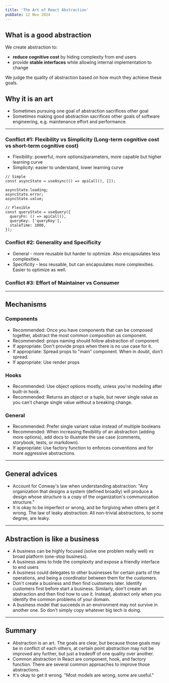 ```yaml
---
title: 'The Art of React Abstraction'
pubDate: 12 Nov 2024
---
```


## What is a good abstraction

We create abstraction to:

- **reduce cognitive cost** by hiding complexity from end users
- provide **stable interfaces** while allowing internal implementation to change

We judge the quality of abstraction based on how much they achieve these goals.

## Why it is an art

- Sometimes pursuing one goal of abstraction sacrifices other goal
- Sometimes making good abstraction sacrifices other goals of software engineering, e.g. maintenance effort and performance.

---

### Conflict #1: Flexibility vs Simplicity (Long-term cognitive cost vs short-term cognitive cost)

- Flexibility: powerful, more options/parameters, more capable but higher learning curve
- Simplicity: easier to understand, lower learning curve

```tsx
// Simple
const asyncState = useAsync(() => apiCall(), []);

asyncState.loading;
asyncState.error;
asyncState.value;

// Flexible
const queryState = useQuery({
  queryFn: () => apiCall(),
  queryKey: ['queryKey'],
  staleTime: 1000,
});
```

### Conflict #2: Generality and Specificity

- General - more reusable but harder to optimize. Also encapsulates less complexities.
- Specificity - less reusable, but can encapsulates more complexities. Easier to optimize as well.

### Conflict #3: Effort of Maintainer vs Consumer

---

## Mechanisms

### Components

- Recommended: Once you have components that can be composed together, abstract the most common composition as component.
- Recommended: props naming should follow abstraction of component
- If appropriate: Don't provide props when there is no use case for it.
- If appropriate: Spread props to "main" component. When in doubt, don't spread.
- If appropriate: Use render props

### Hooks

- Recommended: Use object options mostly, unless you're modeling after built-in hook.
- Recommended: Returns an object or a tuple, but never single value as you can't change single value without a breaking change.

### General

- Recommended: Prefer single variant value instead of multiple booleans
- Recommended: When increasing flexibility of an abstraction (adding more options), add docs to illustrate the use case (comments, storybook, tests, or markdown).
- If appropriate: Use factory function to enforces conventions and for more aggressive abstractions.

---

## General advices

- Account for Conway's law when understanding abstraction: "Any organization that designs a system (defined broadly) will produce a design whose structure is a copy of the organization's communication structure."
- It is okay to be imperfect or wrong, and be forgiving when others get it wrong. The law of leaky abstraction: All non-trivial abstractions, to some degree, are leaky.

---

## Abstraction is like a business

- A business can be highly focused (solve one problem really well) vs broad platform (one-stop business).
- A business aims to hide the complexity and expose a friendly interface to end users
- A business could delegates to other businesses for certain parts of the operations, and being a coordinator between them for the customers.
- Don't create a business and then find customers later. Identify customers first before start a business. Similarly, don't create an abstraction and then find how to use it. Instead, abstract only when you identify the common problems of your domain.
- A business model that succeeds in an environment may not survive in another one. So don't simply copy whatever big tech is doing.

---

## Summary

- Abstraction is an art. The goals are clear, but because those goals may be in conflict of each others, at certain point abstraction may not be improved any further, but just a tradeoff of one quality over another.
- Common abstraction in React are component, hook, and factory function. There are several common approaches to improve those abstractions.
- It's okay to get it wrong. "Most models are wrong, some are useful."
